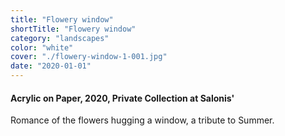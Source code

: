 ```yaml
---
title: "Flowery window"
shortTitle: "Flowery window"
category: "landscapes"
color: "white"
cover: "./flowery-window-1-001.jpg"
date: "2020-01-01"
---
```


#### Acrylic on Paper, 2020, Private Collection at Salonis'

Romance of the flowers hugging a window, a tribute to Summer.